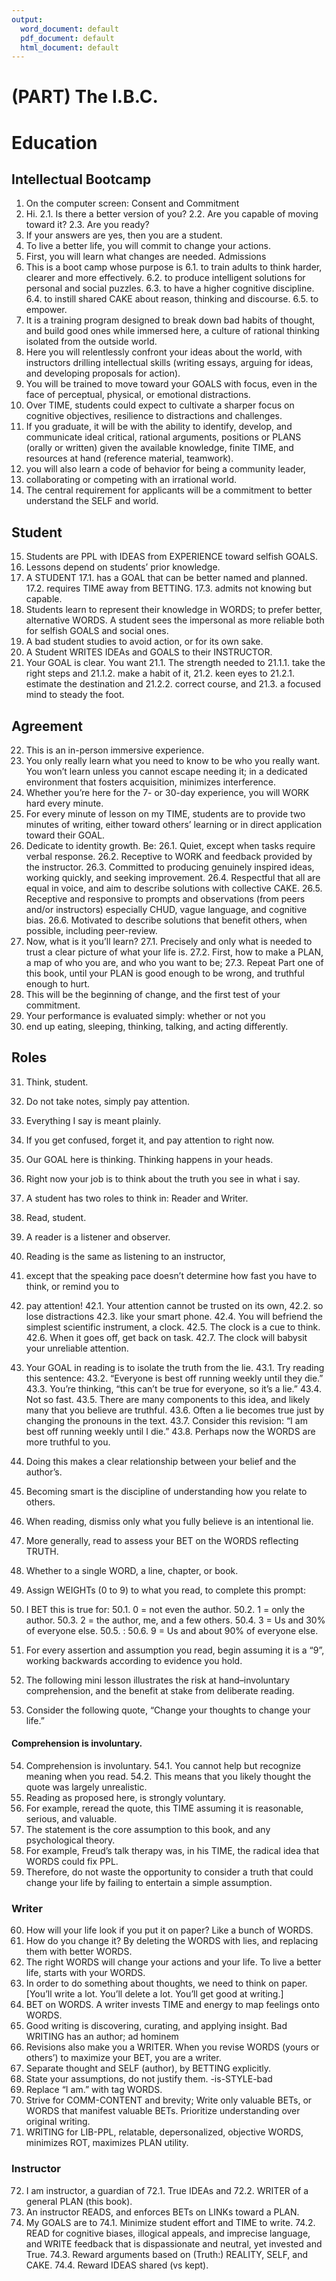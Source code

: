 ```yaml
---
output:
  word_document: default
  pdf_document: default
  html_document: default
---
```



#	(PART) The I.B.C. {-}
# Education

## Intellectual Bootcamp 

1.	On the computer screen:
Consent and Commitment
2.	Hi.
2.1.	 Is there a better version of you?
2.2.	 Are you capable of moving toward it?
2.3.	 Are you ready?
3.	If your answers are yes, then you are a student. 
4.	To live a better life, you will commit to change your actions. 
5.	First, you will learn what changes are needed.
Admissions
6.	This is a boot camp whose purpose is 
6.1.	to train adults to think harder, clearer and more effectively. 
6.2.	to produce intelligent solutions for personal and social puzzles.
6.3.	to have a higher cognitive discipline.
6.4.	to instill shared CAKE about reason, thinking and discourse. 
6.5.	to empower.
7.	It is a training program designed to break down bad habits of thought, and build 
good ones while immersed here, a culture of rational thinking isolated from the 
outside world.
8.	Here you will relentlessly confront your ideas about the world, with instructors 
drilling intellectual skills (writing essays, arguing for ideas, and developing 
proposals for action).
9.	You will be trained to move toward your GOALS with focus, even in the face of 
perceptual, physical, or emotional distractions. 
10.	Over TIME, students could expect to cultivate a sharper focus on cognitive 
objectives, resilience to distractions and challenges. 
11.	If you graduate, it will be with the ability to identify, develop, and communicate 
ideal critical, rational arguments, positions or PLANS (orally or written) given the 
available knowledge, finite TIME, and resources at hand (reference material, 
teamwork).
12.	you will also learn a code of behavior for being a community leader,
13.	collaborating or competing with an irrational world.
14.	The central requirement for applicants will be a commitment to better 
understand the SELF and world.

## Student

15.	Students are PPL with IDEAS from EXPERIENCE toward selfish GOALS.
16.	Lessons depend on students' prior knowledge.
17.	A STUDENT
17.1.	has a GOAL that can be better named and planned.
17.2.	requires TIME away from BETTING.
17.3.	admits not knowing but capable.
18.	Students learn to represent their knowledge in WORDS; to prefer better, 
alternative WORDS. A student sees the impersonal as more reliable both for 
selfish GOALS and social ones.
19.	A bad student studies to avoid action, or for its own sake.
20.	A Student WRITES IDEAs and GOALS to their INSTRUCTOR.
21.	Your GOAL is clear. You want 
21.1.	The strength needed to 
21.1.1.	take the right steps and
21.1.2.	make a habit of it, 
21.2.	 keen eyes to 
21.2.1.	estimate the destination and 
21.2.2.	correct course, and 
21.3.	 a focused mind to steady the foot.

## Agreement 

22.	This is an in-person immersive experience.
23.	You only really learn what you need to know to be who you really want. You 
won't learn unless you cannot escape needing it; in a dedicated environment 
that fosters acquisition, minimizes interference.
24.	Whether you're here for the 7- or 30-day experience, you will WORK hard every 
minute.
25.	For every minute of lesson on my TIME, students are to provide two minutes of 
writing, either toward others' learning or in direct application toward their GOAL.
26.	Dedicate to identity growth. Be:
26.1.	Quiet, except when tasks require verbal response.
26.2.	Receptive to WORK and feedback provided by the instructor.
26.3.	Committed to producing genuinely inspired ideas, working quickly, and seeking improvement.
26.4.	Respectful that all are equal in voice, and aim to describe solutions with collective CAKE.
26.5.	Receptive and responsive to prompts and observations (from peers and/or 
instructors) especially CHUD, vague language, and cognitive bias.
26.6.	Motivated to describe solutions that benefit others, when possible, 
including peer-review.
27.	Now, what is it you'll learn? 
27.1.	Precisely and only what is needed to trust a clear picture of what your life 
is. 
27.2.	First, how to make a PLAN, a map of who you are, and who you want to be; 
27.3.	Repeat Part one of this book, until your PLAN is good enough to be wrong, 
and truthful enough to hurt.
28.	This will be the beginning of change, and the first test of your commitment. 
29.	Your performance is evaluated simply: whether or not you 
30.	end up eating, sleeping, thinking, talking, and acting differently.

## Roles

31.	Think, student. 
32.	Do not take notes, simply pay attention. 
33.	Everything I say is meant plainly. 
34.	If you get confused, forget it, and pay attention to right now.
35.	Our GOAL here is thinking. Thinking happens in your heads.
36.	Right now your job is to think about the truth you see in what i say.
37.	A student has two roles to think in: Reader and Writer.

38.	Read, student.
39.	A reader is a listener and observer.
40.	Reading is the same as listening to an instructor, 
41.	except that the speaking pace doesn't determine how fast you have to think, or 
remind you to 
42.	pay attention!
42.1.	Your attention cannot be trusted on its own, 
42.2.	so lose distractions 
42.3.	like your smart phone.
42.4.	You will befriend the simplest scientific instrument, a clock. 
42.5.	The clock is a cue to think. 
42.6.	When it goes off, get back on task.
42.7.	The clock will babysit your unreliable attention.
43.	Your GOAL in reading is to isolate the truth from the lie. 
43.1.	Try reading this sentence: 
43.2.	"Everyone is best off running weekly until they die." 
43.3.	You're thinking, "this can't be true for everyone, so it's a lie." 
43.4.	Not so fast.
43.5.	There are many components to this idea, and likely many that you believe 
are truthful. 
43.6.	Often a lie becomes true just by changing the pronouns in the text.
43.7.	Consider this revision: "I am best off running weekly until I die." 
43.8.	Perhaps now the WORDS are more truthful to you. 
44.	Doing this makes a clear relationship between your belief and the author's. 
45.	Becoming smart is the discipline of understanding how you relate to others.
46.	When reading, dismiss only what you fully believe is an intentional lie.
47.	More generally, read to assess your BET on the WORDS reflecting TRUTH.
48.	Whether to a single WORD, a line, chapter, or  book.
49.	Assign WEIGHTs (0 to 9) to what you read, to complete this prompt:
50.	I BET this is true for:
50.1.	0 = not even the author. 
50.2.	1 = only the author. 
50.3.	2 = the author, me, and a few others.
50.4.	3 = Us and 30% of everyone else. 
50.5.	:
50.6.	9 = Us and about 90% of everyone else.

51.	For every assertion and assumption you read, begin assuming it is a "9", working 
backwards according to evidence you hold. 
52.	The following mini lesson illustrates the risk at hand--involuntary 
comprehension, and the benefit at stake from deliberate reading. 
53.	Consider the following quote, "Change your thoughts to change your life." 

#### Comprehension is involuntary. 

54.	Comprehension is involuntary. 
54.1.	You cannot help but recognize meaning when you read.
54.2.	This means that you likely thought the quote was largely unrealistic.
55.	Reading as proposed here, is strongly voluntary.
56.	For example, reread the quote, this TIME assuming it is reasonable, serious, and 
valuable. 
57.	The statement is the core assumption to this book, and any psychological 
theory.
58.	For example, Freud's talk therapy was, in his TIME, the radical idea that WORDS could fix PPL.
59.	Therefore, do not waste the opportunity to consider a truth that could change 
your life by failing to entertain a simple assumption.

### Writer 

60.	How will your life look if you put it on paper? Like a bunch of WORDS.
61.	How do you change it? By deleting the WORDS with lies, and replacing them 
with better WORDS.
62.	The right WORDS will change your actions and your life. To live a better life, 
starts with your WORDS.
63.	In order to do something about thoughts, we need to think on 
paper. [You'll write a lot. You'll delete a lot. You'll get good at writing.]
64.	BET on WORDS. A writer invests TIME and energy to map feelings onto WORDS.
65.	Good writing is discovering, curating, and applying insight. 
Bad WRITING has an author; ad hominem
66.	Revisions also make you a WRITER. When you revise WORDS (yours or others') 
to maximize your BET, you are a writer.
67.	Separate thought and SELF (author), by BETTING explicitly.
68.	State your assumptions, do not justify them. -is-STYLE-bad
69.	Replace "I am." with tag WORDS.
70.	Strive for COMM-CONTENT and brevity; Write only valuable BETs, or WORDS 
that manifest valuable BETs. Prioritize understanding over original writing.
71.	WRITING for LIB-PPL, relatable, depersonalized, objective WORDS, minimizes 
ROT, maximizes PLAN utility.

### Instructor 

72.	I am instructor, a guardian of
72.1.	True IDEAs and 
72.2.	WRITER of a general PLAN (this book).
73.	An instructor READS, and enforces BETs on LINKs toward a PLAN.
74.	My GOALS are to
74.1.	Minimize student effort and TIME to write.
74.2.	READ for cognitive biases, illogical appeals, and imprecise language, and 
WRITE feedback that is dispassionate and neutral, yet invested and True. 
74.3.	Reward arguments based on (Truth:) REALITY, SELF, and CAKE. 
74.4.	Reward IDEAS shared (vs kept).

